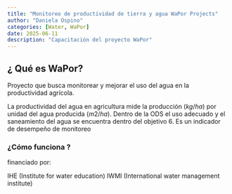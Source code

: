 ```yaml
---
title: "Monitoreo de productividad de tierra y agua WaPor Projects"
author: "Daniela Ospino"
categories: [Water, WaPor]
date: 2025-06-11
description: "Capacitación del proyecto WaPor"
---
```


## ¿ Qué es WaPor?

Proyecto que busca monitorear y mejorar el uso del agua en la productividad agrícola. 

La productividad del agua en agricultura mide la producción $(kg/ha)$ por unidad del agua producida $(m2/ha)$. Dentro de la ODS el uso adecuado y el saneamiento del agua se encuentra dentro del objetivo 6. Es un indicador de desempeño de monitoreo 

### ¿Cómo funciona ?

financiado por: 

IHE (Institute for water education)
IWMI (International water management institute)




